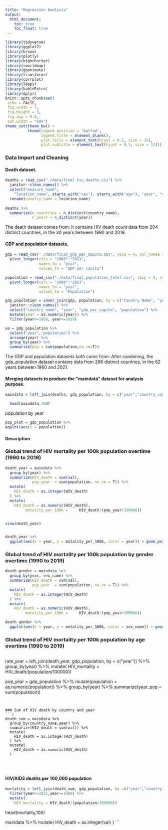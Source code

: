 ```yaml
---
title: "Regression Analysis"
output:   
  html_document:
    toc: true
    toc_float: true
---
```


```r
library(tidyverse)
library(ggplot2)
library(broom)
library(plotly)
library(highcharter)
library(rworldmap)
library(gganimate)
library(transformr)
library(corrplot)
library(leaps)
library(kableExtra)
library(dplyr)
knitr::opts_chunk$set(
 echo = FALSE,
 fig.width = 7, 
 fig.height = 5,
 fig.asp = 0.6,
 out.width = "60%")
theme_set(theme_bw() + 
          theme(legend.position = "bottom",
                legend.title = element_blank(),
                plot.title = element_text(hjust = 0.5, size = 15),
                plot.subtitle = element_text(hjust = 0.5, size = 12)))
```

### Data Import and Cleaning

#### Death dataset.
```r
deaths = read_csv("./data/final_hiv_deaths.csv") %>% 
  janitor::clean_names() %>% 
  select("measure_name",
    "location_name", starts_with("sex"), starts_with("age"), "year", "val", "upper", "lower") %>% 
  rename(country_name = location_name)
  
deaths %>% 
  summarize(n_countries = n_distinct(country_name),
            n_years = n_distinct(year))

```

The death dataset comes from:
It contains HIV death count data from 204 distinct countries, in the 30 years between 1990 and 2019.

#### GDP and population datasets.

```r
gdp = read_csv("./data/final_gdp_per_capita.csv", skip = 4, col_names = TRUE) %>% 
  pivot_longer(cols = "1960":"2021",
               names_to = "year",
               values_to = "GDP per capita") 

population = read_csv("./data/final_population_total.csv", skip = 4, col_names = TRUE) %>% 
  pivot_longer(cols = "1960":"2021",
               names_to = "year",
               values_to = "Population")

gdp_population = inner_join(gdp, population, by = c("Country Name", "year")) %>% 
  janitor::clean_names() %>% 
  select("country_name", "year", "gdp_per_capita", "population") %>% 
  mutate(year = as.numeric(year)) %>% 
  filter(year>=1990, year<=2019) 

aa = gdp_population %>% 
  select("year","population") %>% 
  arrange(year) %>% 
  group_by(year) %>% 
  summarize(pop = sum(population,na.rm=T))


```

The GDP and population datasets both come from:
After combining, the gdp_population dataset contains data from 266 distinct countries, in the 62 years between 1960 and 2021.

#### Merging datasets to produce the "maindata" dataset for analysis purpose.

```r
maindata = left_join(deaths, gdp_population, by = c("year","country_name")) 

  head(maindata,100)
```


population by year
```r
pop_plot = gdp_population %>% 
ggplot(aes(x = population))  
```

#### Description
### Global trend of HIV mortality per 100k population overtime (1990 to 2019)
```r
death_year = maindata %>% 
  group_by(year) %>% 
  summarize(HIV_death = sum(val),
            pop_year  = sum(population, na.rm = T)) %>% 
  mutate(
    HIV_death = as.integer(HIV_death)
  ) %>% 
  mutate(
    HIV_death = as.numeric(HIV_death),
         motality_per_100k =     HIV_death/(pop_year/100000)) 


view(death_year)


death_year %>% 
  ggplot(aes(x = year, y = motality_per_100k, color = year)) + geom_point()
```


### Global trend of HIV mortality per 100k population by gender overtime (1990 to 2019)
```r
death_gender = maindata %>% 
  group_by(year, sex_name) %>% 
  summarize(HIV_death = sum(val),
            pop_year  = sum(population, na.rm = T)) %>% 
  mutate(
    HIV_death = as.integer(HIV_death)
  ) %>% 
  mutate(
    HIV_death = as.numeric(HIV_death),
         motality_per_100k =     HIV_death/(pop_year/100000))

death_gender %>% 
  ggplot(aes(x = year, y = motality_per_100k, color = sex_name)) + geom_point()
```

### Global trend of HIV mortality per 100k population by age overtime (1990 to 2019)
```r

```

rate_year = left_join(death_year, gdp_population, by = c("year")) %>%
  group_by(year) %>% 
  mutate(
    HIV_mortality = HIV_death/(population/100000))
  
  
  
pop_year = gdp_population %>%
  mutate(population = as.numeric(population)) %>% group_by(year) %>% 
  summarize(year_pop = sum(population))

  
```


### Sum of HIV death by country and year
```r
death_sum = maindata %>% 
  group_by(country_name,year) %>% 
  summarize(HIV_death = sum(val)) %>% 
  mutate(
    HIV_death = as.integer(HIV_death)
  ) %>% 
  mutate(
    HIV_death = as.numeric(HIV_death)
  )

 
  
```

#### HIV/AIDS deaths per 100,000 population
```r
mortality = left_join(death_sum, gdp_population, by =c("year","country_name")) %>% 
  filter(year<=2021,year>=1990) %>% 
  mutate(
    HIV_mortality = HIV_death/(population/100000))
```


  

head(mortality,100)

maindata %>% mutate(
    HIV_death = as.integer(val)
  ) 
```

